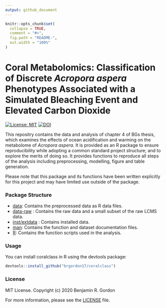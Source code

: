 ```yaml
---
output: github_document
---
```


<!-- README.md is generated from README.Rmd. Please edit that file -->

```r
knitr::opts_chunk$set(
  collapse = TRUE,
  comment = "#>",
  fig.path = "README-",
  out.width = "100%"
)
```

# Coral Metabolomics: Classification of Discrete *Acropora aspera* Phenotypes Associated with a Simulated Bleaching Event and Elevated Carbon Dioxide

<!-- badges: start -->
[![License: MIT](https://img.shields.io/badge/License-MIT-yellow.svg)](https://opensource.org/licenses/MIT)
[![DOI](https://zenodo.org/badge/198944888.svg)](https://zenodo.org/badge/latestdoi/198944888)
<!-- badges: end -->

This repositry contains the data and analysis of chapter 4 of BGs thesis, which examines the effects of ocean acidification and warming on the metabolome of *Acropora aspera*. It is provided as an R package to ensure reproducibility while adopting a common standard project structure; and to explore the merits of doing so. It provides functions to reproduce all steps of the analysis including preprocessing, modelling, figure and table generation. 

Please note that this package and its functions have been written explicitly for this project and may have limited use outside of the package.

### Package Structure
* [data](data/): Contains the preprocessed data as R data files.
* [data-raw](data-raw/) : Contains the raw data and a small subset of the raw LCMS data.
* [inst/extdata](inst/extdata) : Contains installed data.
* [man](man/): Contains the function and dataset documentation files.
* [R](R/): Contains the function scripts used in the analysis.

### Usage
You can install coralclass in R using the devtools package:

```r
devtools::install_github("brgordon17/coralclass")
```

### License
MIT License. Copyright (c) 2020 Benjamin R. Gordon

For more information, please see the [LICENSE](LICENSE.md) file.


